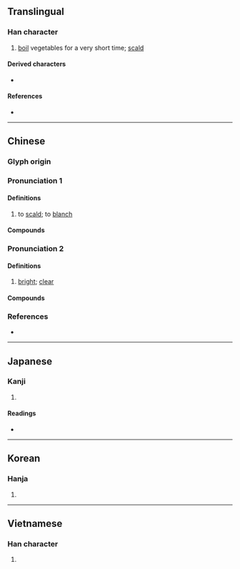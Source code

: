 {{character info}}
==Translingual==

===Han character===
{{Han char|rn=86|rad=火|as=08|sn=12|four=91846|canj=FYAJ|ids=⿰火卓}}

# [[boil]] vegetables for a very short time; [[scald]]

====Derived characters====
* {{l|mul|[[𦻐]]}}

====References====
* {{Han ref|kx=0675.020|dkj=19139|dj=1086.130|hdz=32208.130|uh=712F|ud=28975|bh=DA5A|bd=55898}}

----

==Chinese==
{{zh-forms}}
{{zh-wp}}

===Glyph origin===
{{Han etym}}

===Pronunciation 1===
{{zh-pron
|m=chāo
|c=zoek3,coek3
|mn-t=cog4
|mc=y
|oc=y
|cat=v
}}

====Definitions====
{{zh-hanzi}}

# {{lb|zh|cooking}} to [[scald]]; to [[blanch]]

====Compounds====
{{zh-der|焯水}}

===Pronunciation 2===
{{zh-pron
|m=zhuō,zhuó,1nb=Mainland,2nb=Taiwan
|c=coek3,zoek3
|mn=chhiok/tok
|mc=y
|oc=y
|cat=v
}}

====Definitions====
{{zh-hanzi}}

# {{lb|zh|literary}} [[bright]]; [[clear]]

====Compounds====
{{zh-der|焯焯|焯爍|焯著}}

===References===
* {{R:yue:mfccd}}

----

==Japanese==

===Kanji===
{{ja-kanji|grade=|rs=火08}}

# {{rfdef|ja|sort=火08}}

====Readings====
* {{ja-readings|on=[[しゃく]] (shaku), [[とく]] (toku), [[たく]] (taku)|kun=[[あきらか]] (akiraka)}}

----

==Korean==

===Hanja===
{{ko-hanja|hangeul=작|eumhun=|rv=jak|mr=chak|y=cak}}

# {{rfdef|ko|sort=火08}}

----

==Vietnamese==

===Han character===
{{vi-readings|rs=火08|reading=chao, trác |nom=}}

# {{rfdef|vi|sort=火08}}